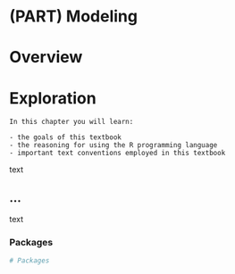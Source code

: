 # (PART) Modeling {-}

# Overview {-#modeling-overview}

# Exploration

```block
In this chapter you will learn:

- the goals of this textbook
- the reasoning for using the R programming language
- important text conventions employed in this textbook
```

text

## ...

text 

### Packages {#exploration-packages}

```r
# Packages
```
